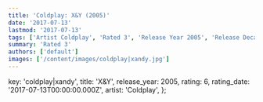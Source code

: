 ```yaml
---
title: 'Coldplay: X&Y (2005)'
date: '2017-07-13'
lastmod: '2017-07-13'
tags: ['Artist Coldplay', 'Rated 3', 'Release Year 2005', 'Release Decade 2000']
summary: 'Rated 3'
authors: ['default']
images: ['/content/images/coldplay|xandy.jpg']
---
```


  key: 'coldplay|xandy',
  title: 'X&Y',
  release_year: 2005,
  rating: 6,
  rating_date: '2017-07-13T00:00:00.000Z',
  artist: 'Coldplay',
};

<MusicRating data={data} />
